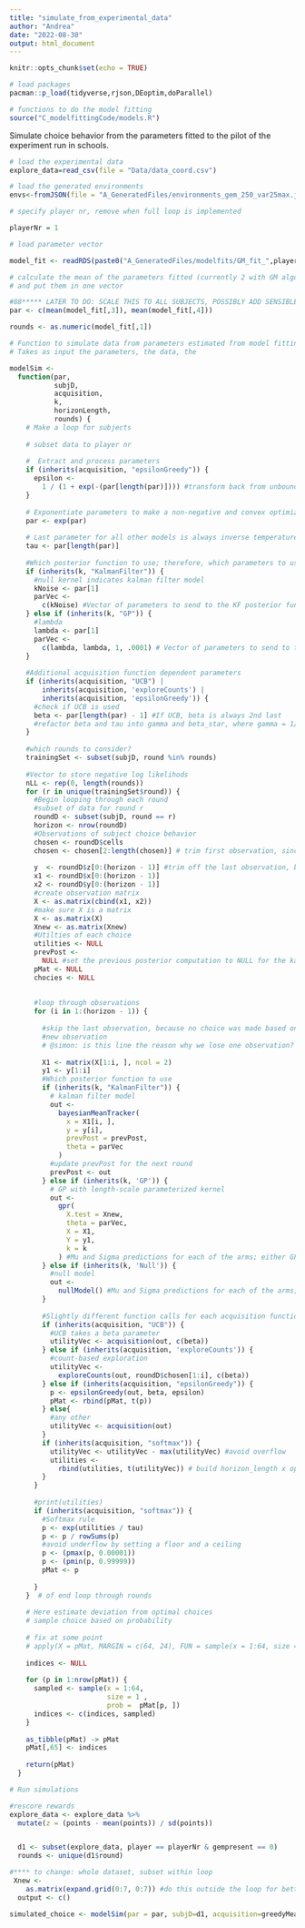 ```yaml
---
title: "simulate_from_experimental_data"
author: "Andrea"
date: "2022-08-30"
output: html_document
---
```


```r
knitr::opts_chunk$set(echo = TRUE)

# load packages
pacman::p_load(tidyverse,rjson,DEoptim,doParallel)

# functions to do the model fitting
source("C_modelfittingCode/models.R")
```

Simulate choice behavior from the parameters fitted to the pilot of the experiment run in schools.

```r

# load the experimental data
explore_data=read_csv(file = "Data/data_coord.csv")

# load the generated environments
envs<-fromJSON(file = "A_GeneratedFiles/environments_gem_250_var25max.json") # max gem value: 250; variance: 25

```


```r

# specify player nr, remove when full loop is implemented

playerNr = 1

# load parameter vector

model_fit <- readRDS(paste0("A_GeneratedFiles/modelfits/GM_fit_",playerNr))

# calculate the mean of the parameters fitted (currently 2 with GM algorithm),
# and put them in one vector

#88***** LATER TO DO: SCALE THIS TO ALL SUBJECTS, POSSIBLY ADD SENSIBLE NAMES
par <- c(mean(model_fit[,3]), mean(model_fit[,4]))

rounds <- as.numeric(model_fit[,1])

```



```r

# Function to simulate data from parameters estimated from model fitting procedure.
# Takes as input the parameters, the data, the

modelSim <-
  function(par,
           subjD,
           acquisition,
           k,
           horizonLength,
           rounds) {
    # Make a loop for subjects
    
    # subset data to player nr
    
    #  Extract and process parameters
    if (inherits(acquisition, "epsilonGreedy")) {
      epsilon <-
        1 / (1 + exp(-(par[length(par)]))) #transform back from unbounded space; epsilon is the last parameter for epsilon greedy
    }
    
    # Exponentiate parameters to make a non-negative and convex optimization surface
    par <- exp(par)
    
    # Last parameter for all other models is always inverse temperature for softmax
    tau <- par[length(par)]
    
    #Which posterior function to use; therefore, which parameters to use
    if (inherits(k, "KalmanFilter")) {
      #null kernel indicates kalman filter model
      kNoise <- par[1]
      parVec <-
        c(kNoise) #Vector of parameters to send to the KF posterior function
    } else if (inherits(k, "GP")) {
      #lambda
      lambda <- par[1]
      parVec <-
        c(lambda, lambda, 1, .0001) # Vector of parameters to send to the GP posterior vector, where sF and sN are fixed
    }
    
    #Additional acquisition function dependent parameters
    if (inherits(acquisition, "UCB") |
        inherits(acquisition, 'exploreCounts') |
        inherits(acquisition, 'epsilonGreedy')) {
      #check if UCB is used
      beta <- par[length(par) - 1] #If UCB, beta is always 2nd last
      #refactor beta and tau into gamma and beta_star, where gamma = 1/tau and beta_star = beta/tau
    }
    
    #which rounds to consider?
    trainingSet <- subset(subjD, round %in% rounds)
    
    #Vector to store negative log likelihods
    nLL <- rep(0, length(rounds))
    for (r in unique(trainingSet$round)) {
      #Begin looping through each round
      #subset of data for round r
      roundD <- subset(subjD, round == r)
      horizon <- nrow(roundD)
      #Observations of subject choice behavior
      chosen <- roundD$cells
      chosen <- chosen[2:length(chosen)] # trim first observation, since it wasn't a choice but a randomly revealed tile
      
      y  <- roundD$z[0:(horizon - 1)] #trim off the last observation, because it was not used to inform a choice (round already over)
      x1 <- roundD$x[0:(horizon - 1)]
      x2 <- roundD$y[0:(horizon - 1)]
      #create observation matrix
      X <- as.matrix(cbind(x1, x2))
      #make sure X is a matrix
      X <- as.matrix(X)
      Xnew <- as.matrix(Xnew)
      #Utilties of each choice
      utilities <- NULL
      prevPost <-
        NULL #set the previous posterior computation to NULL for the kalman filter
      pMat <- NULL
      chocies <- NULL
      
      
      #loop through observations
      for (i in 1:(horizon - 1)) {
        
        #skip the last observation, because no choice was made based on that information
        #new observation
        # @simon: is this line the reason why we lose one observation?
        
        X1 <- matrix(X[1:i, ], ncol = 2)
        y1 <- y[1:i]
        #Which posterior function to use
        if (inherits(k, "KalmanFilter")) {
          # kalman filter model
          out <-
            bayesianMeanTracker(
              x = X1[i, ],
              y = y[i],
              prevPost = prevPost,
              theta = parVec
            )
          #update prevPost for the next round
          prevPost <- out
        } else if (inherits(k, 'GP')) {
          # GP with length-scale parameterized kernel
          out <-
            gpr(
              X.test = Xnew,
              theta = parVec,
              X = X1,
              Y = y1,
              k = k
            ) #Mu and Sigma predictions for each of the arms; either GP or Kalman filter
        } else if (inherits(k, 'Null')) {
          #null model
          out <-
            nullModel() #Mu and Sigma predictions for each of the arms; either GP or Kalman filter
        }
        
        #Slightly different function calls for each acquisition function
        if (inherits(acquisition, "UCB")) {
          #UCB takes a beta parameter
          utilityVec <- acquisition(out, c(beta))
        } else if (inherits(acquisition, 'exploreCounts')) {
          #count-based exploration
          utilityVec <-
            exploreCounts(out, roundD$chosen[1:i], c(beta))
        } else if (inherits(acquisition, "epsilonGreedy")) {
          p <- epsilonGreedy(out, beta, epsilon)
          pMat <- rbind(pMat, t(p))
        } else{
          #any other
          utilityVec <- acquisition(out)
        }
        if (inherits(acquisition, "softmax")) {
          utilityVec <- utilityVec - max(utilityVec) #avoid overflow
          utilities <-
            rbind(utilities, t(utilityVec)) # build horizon_length x options matrix, where each row holds the utilities of each choice at each decision time in the search horizon
        }
      }
      
      #print(utilities)
      if (inherits(acquisition, "softmax")) {
        #Softmax rule
        p <- exp(utilities / tau)
        p <- p / rowSums(p)
        #avoid underflow by setting a floor and a ceiling
        p <- (pmax(p, 0.00001))
        p <- (pmin(p, 0.99999))
        pMat <- p
        
      }
    }  # of end loop through rounds
    
    # Here estimate deviation from optimal choices
    # sample choice based on probability
    
    # fix at some point
    # apply(X = pMat, MARGIN = c(64, 24), FUN = sample(x = 1:64, size = 1 , prob =  X))
    
    indices <- NULL
    
    for (p in 1:nrow(pMat)) {
      sampled <- sample(x = 1:64,
                        size = 1 ,
                        prob =  pMat[p, ])
      indices <- c(indices, sampled)
    }
    
    as_tibble(pMat) -> pMat
    pMat[,65] <- indices
    
    return(pMat)  
  }


```
   



```r

# Run simulations

#rescore rewards
explore_data <- explore_data %>%
  mutate(z = (points - mean(points)) / sd(points))


  d1 <- subset(explore_data, player == playerNr & gempresent == 0)
  rounds <- unique(d1$round)

#**** to change: whole dataset, subset within loop
 Xnew <-
    as.matrix(expand.grid(0:7, 0:7)) #do this outside the loop for better speed
  output <- c()

simulated_choice <- modelSim(par = par, subjD=d1, acquisition=greedyMean, k=bayesianMeanTracker, rounds=rounds)



```
